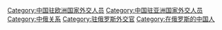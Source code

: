 [[Category:中国驻欧洲国家外交人员|Category:中国驻欧洲国家外交人员]]
[[Category:中国驻亚洲国家外交人员|Category:中国驻亚洲国家外交人员]]
[[Category:中俄关系|Category:中俄关系]]
[[Category:驻俄罗斯外交官|Category:驻俄罗斯外交官]]
[[Category:在俄罗斯的中国人|Category:在俄罗斯的中国人]]